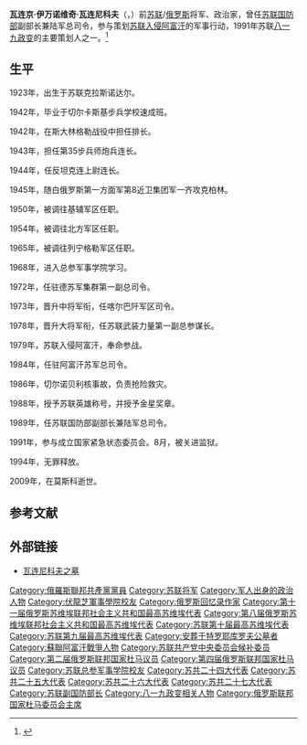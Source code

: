 {{Infobox military person
|name=瓦连京·瓦连尼科夫
|native_name=Валентин Иванович Варенников
|native_name_lang=ru
|image=Vladimir Putin 11 April 2002-1.jpg
|image_size=200
|caption=瓦连尼科夫與[[弗拉基米尔·弗拉基米罗维奇·普京|普京]]（2002年4月11日）
|birth_date= {{birth date|1923|12|15}}
|death_date={{death date and age|2009|5|6|1923|12|15}}
|birth_place=[[苏联|苏联]][[克拉斯诺达尔|克拉斯诺达尔]]
|death_place=[[俄罗斯|俄罗斯]][[莫斯科|莫斯科]]
|placeofburial=[[特罗耶库罗夫公墓|特罗耶库罗夫公墓]]
|placeofburial_label=
|nickname=
|allegiance=[[苏联|苏联]]
|branch= [[蘇聯陸軍|蘇聯陸軍]]
|serviceyears=1941年–1991年
|rank=[[大将_(苏联)|大将]]
|unit=
|commands=[[苏联国防部|苏联国防部]]副部长兼陆军总司令
|battles=
{{plainlist|
* [[第二次世界大战|第二次世界大战]]
* [[苏联－阿富汗战争|苏联－阿富汗战争]]
}}
|awards={{{!}} style="background: transparent"
{{!}} {{Hero of the Soviet Union}}
{{!}}}
{{{!}} style="background: transparent"
{{!}} [[File:Order_of_War_Merit_ribbon.png|40px]] {{!!}} {{列宁勋章}} {{!!}} {{列宁勋章}} {{!!}} {{十月革命勋章}}
{{!}}-
{{!}}{{红旗勋章}}{{!!}}{{红旗勋章}} {{!!}}{{红旗勋章}}{{!!}}{{红旗勋章}}
{{!}}-
{{!}}{{一级库图佐夫勋章}}{{!!}}{{一级卫国战争勋章}} {{!!}}{{二级卫国战争勋章}}{{!!}}{{二级卫国战争勋章}}
{{!}}-
{{!}}{{红星勋章}}{{!!}}{{三级在苏联武装力量中为祖国服务勋章}}{{!!}}{{朱可夫奖章}}{{!!}}{{战功奖章}}
{{!}}-
{{!}}{{纪念列宁诞辰一百周年奖章}}{{!!}}{{保卫斯大林格勒奖章}} {{!!}}{{卫国战争战胜德国奖章}}{{!!}}{{卫国战争胜利二十周年奖章}}
{{!}}}
{{{!}} style="background: transparent"
{{!}} {{波兰复兴勋章|type=2}}
{{!}}}
{{{!}} style="background: transparent"
{{!}} {{列宁奖}}
{{!}}}
|laterwork=俄罗斯联邦国家杜马议员
}}
'''瓦连京·伊万诺维奇·瓦连尼科夫'''（{{lang-ru|Валентин Иванович Варенников}}，{{bd|1923年|12月15日|2009年|5月6日}}）前[[苏联|苏联]]/[[俄罗斯|俄罗斯]]将军、政治家，曾任[[苏联国防部|苏联国防部]]副部长兼陆军总司令，参与策划[[苏联入侵阿富汗|苏联入侵阿富汗]]的军事行动，1991年苏联[[八一九政变|八一九政变]]的主要策划人之一。<ref>{{cite web |title=瓦连京·瓦连尼科夫 |url=http://www.warheroes.ru/hero/hero.asp?Hero_id=1889 |language=ru |access-date=2019-07-13 |archive-date=2012-05-28 |archive-url=https://www.webcitation.org/680VTwJJm?url=http://www.warheroes.ru/hero/hero.asp?Hero_id=1889 |dead-url=no }}</ref>

==生平==
1923年，出生于苏联克拉斯诺达尔。

1942年，毕业于切尔卡斯基步兵学校速成班。

1942年，在斯大林格勒战役中担任排长。

1943年，担任第35步兵师炮兵连长。

1944年，任反坦克连上尉连长。

1945年，随白俄罗斯第一方面军第8近卫集团军一齐攻克柏林。

1950年，被调往基辅军区任职。

1954年，被调往北方军区任职。

1965年，被调往列宁格勒军区任职。

1968年，进入总参军事学院学习。

1972年，任驻德苏军集群第一副总司令。

1973年，晋升中将军衔，任喀尔巴阡军区司令。

1978年，晋升大将军衔，任苏联武装力量第一副总参谋长。

1979年，苏联入侵阿富汗，奉命参战。

1984年，任驻阿富汗苏军总司令。

1986年，切尔诺贝利核事故，负责抢险救灾。

1988年，授予苏联英雄称号，并授予金星奖章。

1989年，任苏联国防部副部长兼陆军总司令。

1991年，参与成立国家紧急状态委员会。8月，被关进监狱。

1994年，无罪释放。

2009年，在莫斯科逝世。

==参考文献==
{{reflist}}
==外部链接==
*[http://www.moscow-tombs.ru/2009/varennikov_vi.htm 瓦连尼科夫之墓] {{Wayback|url=http://www.moscow-tombs.ru/2009/varennikov_vi.htm |date=20200806161826 }}

{{蘇聯大將}}
{{Authority control}}
{{DEFAULTSORT:Varennikov, Valentin}}
[[Category:俄羅斯聯邦共產黨黨員|Category:俄羅斯聯邦共產黨黨員]]
[[Category:苏联将军|Category:苏联将军]]
[[Category:军人出身的政治人物|Category:军人出身的政治人物]]
[[Category:伏龍芝軍事學院校友|Category:伏龍芝軍事學院校友]]
[[Category:俄罗斯回忆录作家|Category:俄罗斯回忆录作家]]
[[Category:第十一届俄罗斯苏维埃联邦社会主义共和国最高苏维埃代表|Category:第十一届俄罗斯苏维埃联邦社会主义共和国最高苏维埃代表]]
[[Category:第八届俄罗斯苏维埃联邦社会主义共和国最高苏维埃代表|Category:第八届俄罗斯苏维埃联邦社会主义共和国最高苏维埃代表]]
[[Category:苏联第十届最高苏维埃代表|Category:苏联第十届最高苏维埃代表]]
[[Category:苏联第九届最高苏维埃代表|Category:苏联第九届最高苏维埃代表]]
[[Category:安葬于特罗耶库罗夫公墓者|Category:安葬于特罗耶库罗夫公墓者]]
[[Category:蘇聯阿富汗戰爭人物|Category:蘇聯阿富汗戰爭人物]]
[[Category:苏联共产党中央委员会候补委员|Category:苏联共产党中央委员会候补委员]]
[[Category:第二届俄罗斯联邦国家杜马议员|Category:第二届俄罗斯联邦国家杜马议员]]
[[Category:第四届俄罗斯联邦国家杜马议员|Category:第四届俄罗斯联邦国家杜马议员]]
[[Category:苏联总参军事学院校友|Category:苏联总参军事学院校友]]
[[Category:苏共二十四大代表|Category:苏共二十四大代表]]
[[Category:苏共二十五大代表|Category:苏共二十五大代表]]
[[Category:苏共二十六大代表|Category:苏共二十六大代表]]
[[Category:苏共二十七大代表|Category:苏共二十七大代表]]
[[Category:苏联副国防部长|Category:苏联副国防部长]]
[[Category:八一九政变相关人物|Category:八一九政变相关人物]]
[[Category:俄罗斯联邦国家杜马委员会主席|Category:俄罗斯联邦国家杜马委员会主席]]